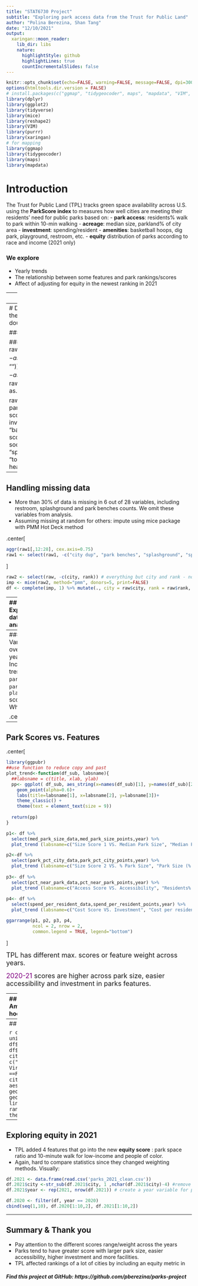 ```yaml
---
title: "STAT6730 Project"
subtitle: "Exploring park access data from the Trust for Public Land"
author: "Polina Berezina, Shan Tang"
date: "12/10/2021"
output: 
  xaringan::moon_reader:
    lib_dir: libs
    nature:
      highlightStyle: github
      highlightLines: true
      countIncrementalSlides: false
---
```


```r
knitr::opts_chunk$set(echo=FALSE, warning=FALSE, message=FALSE, dpi=300) # setting global settings
options(htmltools.dir.version = FALSE) 
# install.packages(c("ggmap", "tidygeocoder", maps", "mapdata", "VIM", "reshape2", "mice"))
library(dplyr)
library(ggplot2)
library(tidyverse)
library(mice)
library(reshape2)
library(VIM)
library(purrr)
library(xaringan)
# for mapping 
library(ggmap)
library(tidygeocoder)
library(maps)
library(mapdata)
```
  
# Introduction
The Trust for Public Land (TPL) tracks green space availability across U.S. using the **ParkScore index** to measures how well cities are meeting their residents’ need for public parks based on: 
- **park access**: residents% walk to park within 10-min walking 
- **acreage**: median size, parkland% of city area
- **investment**: spending/resident
- **amenities**: basketball hoops, dig park, playground, restroom, etc.
- **equity** distribution of parks according to race and income (2021 only)

### We explore
- Yearly trends
- The relationship between some features and park rankings/scores
- Affect of adjusting for equity in the newest ranking in 2021

---
# Ranking of cities in 2020

Regional patterns?

```r
raw <- readr::read_csv('https://raw.githubusercontent.com/rfordatascience/tidytuesday/master/data/2021/2021-06-22/parks.csv')

city_locations <- select(raw, city, rank, year) %>% 
  filter(year == 2020, !city %in% c('Honolulu', 'Anchorage')) %>% # so that we show contiguous usa only, for 2020 year
  mutate(address = paste0(city,', USA'))  %>%  # without appending USA, algorithm confuses same-named cities in other countries
  geocode(address, method = 'osm', lat = lat, long = long) # geocode, or find lat long for each city

usa <- map_data("usa")
states <- map_data("state")

ggplot() + 
  geom_polygon(data = states, aes(x = long, y = lat, group = group), color="grey", fill="grey99") +
  coord_fixed(1.3) +
  guides(fill=FALSE) +
  geom_point(data=city_locations, aes(x=long, y=lat), size = 1.4,colour = "black") + 
  geom_point(data=city_locations, aes(x=long, y=lat,  color=rank), size=1) +
  scale_colour_gradient2(low ="#fc8d59", mid="#ffffbf", high = "#91cf60", midpoint = 47) +
  theme(plot.margin = unit(c(-2, 0, -2, -.1), "cm")) +
  theme_void()
```




---
# Data cleaning
- Year as a factor
- Removed % and $ in the data frame, convert variables from string (%) to double (0-1)
- rename the column names

#### Before
```r
raw$year <- as.factor(raw$year)
original.colnames <- colnames(raw) # save for the 2021 data used later
head(raw[,c(1:3,6,8,10)], 1)   ### show the changes that we made
```

#### After
```r
library(stringr)
# replace with dplyr?
raw$park_pct_city_data<- as.numeric(str_replace_all(raw$park_pct_city_data, "%", ""))
raw$pct_near_park_data<- as.numeric(str_replace_all(raw$pct_near_park_data, "%", ""))
raw$spend_per_resident_data<- as.numeric(gsub("\\$","",raw$spend_per_resident_data))

raw1<-raw
colnames(raw1)<-c("year","rank","city","med park size","park size score1","park size pct", "park size score2",
                 "park access","park access socre","park investment","park investment score",
                 "basketball","basketball score", "dogpark",  "dogpark score", "playground", "playground score",
                 "rec sr","rec sr socre","restroom", "restroom score" , "splashground",  "splashground score",
                 "amenities score", "total scores", "total%","city dup","park benches")
head(raw1[,c(1:3,6,8,10)], 1)
```

---
## Handling missing data

- More than 30% of data is missing in 6 out of 28 variables, including restroom, splashground and park benches counts. We omit these variables from analysis. 
- Assuming missing at random for others: impute using mice package with PMM Hot Deck method

.center[
```r
aggr(raw1[,12:28], cex.axis=0.75)
raw1 <- select(raw1, -c("city dup", "park benches", "splashground", "splashground score", "restroom score", "restroom"))
```
]

```r
raw2 <- select(raw, -c(city, rank)) # everything but city and rank - not useful in imputations
imp <- mice(raw2, method="pmm", donors=5, print=FALSE) 
df <- complete(imp, 1) %>% mutate(., city = raw$city, rank = raw$rank, .after=1) # append back city and rank vars
```

---
## Exploratory data analysis

#### The distribution of variables
.center[
```r
#basic histogram
df1<-df
colnames(df1)<-c("year","city","rank","med park size","park size score1","park size pct", "park size score2",
                 "park access","park access socre","park investment","park investment score",
                 "basketball","basketball score", "dogpark",  "dogpark score", "playground", "playground score",
                 "rec sr","rec sr socre","restroom", "restroom score" , "splashground",  "splashground score",
                 "amenities score", "total scores", "total%","city dup","park benches")
melt(df1) %>% 
  ggplot(.,aes(x = value)) +  ##,mapping = aes(value, after_stat(density))
      facet_wrap(~variable,scales = "free_x") + 
      geom_histogram() +    #geom_histogram() + # geom_boxplot()  stat_bin(binwidth = h_sturges)
    theme_classic() +
    theme(strip.text.x = element_text(size = 11), text = element_text(size = 9), axis.text.x = element_text(angle=90)) 
```
]


---
#### Variables over the years
Increasing trend in `park size`, `park size`, `playground` scores. Why?

.center[
```r
# boxplots per year for every varaible
melt(df1) %>% 
  ggplot(.) + 
    facet_wrap(~variable, scales = "free_y") + 
    geom_boxplot(aes(y=value, x=year, group = year)) +
  theme_classic() +
  theme(strip.text.x = element_text(size = 11),text = element_text(size = 9), axis.text.x = element_text(angle=90)) 
```
]

---
## Park Scores vs. Features 
.center[
```r
library(ggpubr)
##use function to reduce copy and past
plot_trend<-function(df_sub, labsname){
  ##labsname = c(title, xlab, ylab)
  pp<- ggplot( df_sub, aes_string(x=names(df_sub)[1], y=names(df_sub)[2], color=names(df_sub)[3]) )+ 
    geom_point(alpha=0.6)+
    labs(title=labsname[1], x=labsname[2], y=labsname[3])+
    theme_classic() +
    theme(text = element_text(size = 9))
    
  return(pp)
}

p1<- df %>% 
  select(med_park_size_data,med_park_size_points,year) %>% 
  plot_trend (labsname=c("Size Score 1 VS. Median Park Size", "Median Park Size (Acres)", "Score") )

p2<-df %>% 
  select(park_pct_city_data,park_pct_city_points,year) %>% 
  plot_trend (labsname=c("Size Score 2 VS. % Park Size", "Park Size (% city area) ", "Score") ) 
  
p3<- df %>% 
  select(pct_near_park_data,pct_near_park_points,year) %>% 
  plot_trend (labsname=c("Access Score VS. Accessibility", "Residents% within 10-min Walking", "Score") )
  
p4<- df %>% 
  select(spend_per_resident_data,spend_per_resident_points,year) %>% 
  plot_trend (labsname=c("Cost Score VS. Investment", "Cost per resident ($)", "Score") )

ggarrange(p1, p2, p3, p4,
          ncol = 2, nrow = 2,
          common.legend = TRUE, legend="bottom")
```
]

<font size="4"> TPL has different max. scores or feature weight across years.</font> 


<font size="4">  <span style="color:purple">2020-21</span> scores are higher across park size, easier accessibility and investment in parks features.</font> 

---
## Park Scores vs. Features
- Amenities: (number of)basketball hoops, dog parks, playgrounds
```r
p1<- df %>% 
  select(basketball_data,basketball_points,year) %>% 
  plot_trend (labsname=c("Basketball Hoops", " ", "Score") )
```
.center[
```r
p1<- df %>% 
  select(basketball_data,basketball_points,year) %>% 
  plot_trend (labsname=c("Basketball Hoops", " ", "Score") )

p2<-df %>% 
  select(dogpark_data,dogpark_points,year) %>% 
  plot_trend (labsname=c("Dog Parks", " ", "Score") ) 
  
p3<- df %>% 
  select(playground_data,playground_points,year) %>% 
  plot_trend (labsname=c("Playgrounds", " ", "Score") )

ggarrange(p1, p2, p3, 
          ncol = 3, nrow = 1,
          common.legend = TRUE, legend="bottom")
```
]

- Overall increasing trend in score with better amenities. But plateaus

---
## Top ranking cities across years


```r
city_name<-union(df$city[df$rank<=10 & df$year==2015], df$city[df$rank<=10 & df$year==2020])  ## city
city_name<-city_name[city_name %in% c("Arlington, Virginia","Minneapolis","Irvine") ==FALSE]
ggplot(subset(df, city %in% city_name & year %in% c(2015, 2020)),
       aes(x=rank, y=city)) +
    geom_point(aes(color=year),size=3.5)+
    geom_hline(yintercept=c(1:12), linetype="dashed")+
    labs(x="Park rank", y="City")+
    theme_classic() +
    theme(text = element_text(size = 13))
```


---
## Exploring equity in 2021

- TPL added 4 features that go into the new **equity score** : park space ratio and 10-minute walk for low-income and people of color.
- Again, hard to compare statistics since they changed weighting methods. Visually:

```r
df.2021 <- data.frame(read.csv('parks_2021_clean.csv'))
df.2021$city <-str_sub(df.2021$city, 1 ,nchar(df.2021$city)-4) #remove state
df.2021$year <- rep(2021, nrow(df.2021)) # create a year variable for plotting purposes

df.2020 <- filter(df, year == 2020)
cbind(seq(1,10), df.2020[1:10,2], df.2021[1:10,2])
```



---
## Summary & Thank you
- Pay attention to the different scores range/weight across the years
- Parks tend to have greater score with larger park size, easier accessibility, higher investment and more facilities. 
- TPL affected rankings of a lot of cities by including an equity metric in 

##### Find this project at GitHub: https://github.com/pberezina/parks-project
